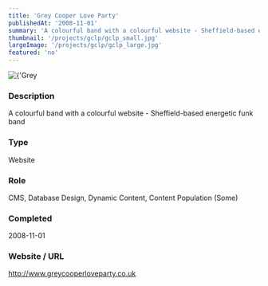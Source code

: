 ```yaml
---
title: 'Grey Cooper Love Party'
publishedAt: '2008-11-01'
summary: 'A colourful band with a colourful website - Sheffield-based energetic funk band'
thumbnail: '/projects/gclp/gclp_small.jpg'
largeImage: '/projects/gclp/gclp_large.jpg'
featured: 'no'
---
```


<div className="relative w-full h-[400px] sm:h-[600px] md:h-[760px] lg:h-[920px]">
  <Image
    alt={'Grey Cooper Love Party'}
    src={'/projects/gclp/gclp.jpg'}
    sizes="(max-width: 640px) 100%, 100%"
    fill={true}
    priority
    style={{
      objectFit: 'contain'
    }}
  />
</div>

### Description

A colourful band with a colourful website - Sheffield-based energetic funk band


### Type

Website

### Role

CMS, Database Design, Dynamic Content, Content Population (Some)

### Completed
2008-11-01

### Website / URL
http://www.greycooperloveparty.co.uk



